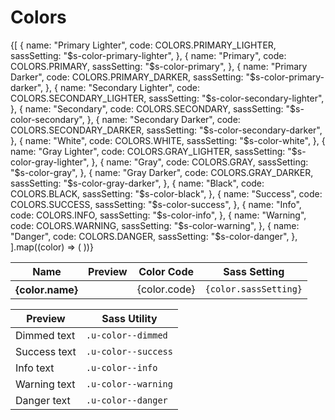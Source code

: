 
<Meta title="Settings|Colors" />

# Colors

<Preview>
  <Story name="default">
    <Table>
      <thead>
        <tr>
          <th>Name</th>
          <th>Preview</th>
          <th>Color Code</th>
          <th>Sass Setting</th>
        </tr>
      </thead>
      <tbody>
        {[
          {
            name: "Primary Lighter",
            code: COLORS.PRIMARY_LIGHTER,
            sassSetting: "$s-color-primary-lighter",
          },
          {
            name: "Primary",
            code: COLORS.PRIMARY,
            sassSetting: "$s-color-primary",
          },
          {
            name: "Primary Darker",
            code: COLORS.PRIMARY_DARKER,
            sassSetting: "$s-color-primary-darker",
          },
          {
            name: "Secondary Lighter",
            code: COLORS.SECONDARY_LIGHTER,
            sassSetting: "$s-color-secondary-lighter",
          },
          {
            name: "Secondary",
            code: COLORS.SECONDARY,
            sassSetting: "$s-color-secondary",
          },
          {
            name: "Secondary Darker",
            code: COLORS.SECONDARY_DARKER,
            sassSetting: "$s-color-secondary-darker",
          },
          {
            name: "White",
            code: COLORS.WHITE,
            sassSetting: "$s-color-white",
          },
          {
            name: "Gray Lighter",
            code: COLORS.GRAY_LIGHTER,
            sassSetting: "$s-color-gray-lighter",
          },
          {
            name: "Gray",
            code: COLORS.GRAY,
            sassSetting: "$s-color-gray",
          },
          {
            name: "Gray Darker",
            code: COLORS.GRAY_DARKER,
            sassSetting: "$s-color-gray-darker",
          },
          {
            name: "Black",
            code: COLORS.BLACK,
            sassSetting: "$s-color-black",
          },
          {
            name: "Success",
            code: COLORS.SUCCESS,
            sassSetting: "$s-color-success",
          },
          {
            name: "Info",
            code: COLORS.INFO,
            sassSetting: "$s-color-info",
          },
          {
            name: "Warning",
            code: COLORS.WARNING,
            sassSetting: "$s-color-warning",
          },
          {
            name: "Danger",
            code: COLORS.DANGER,
            sassSetting: "$s-color-danger",
          },
        ].map((color) => (
          <tr>
            <th>{color.name}</th>
            <td>
              <span
                className="storybook-swatch"
                style={{ backgroundColor: color.code }}
              ></span>
            </td>
            <td>{color.code}</td>
            <td>
              <code className="u-select--all">{color.sassSetting}</code>
            </td>
          </tr>
        ))}
      </tbody>
    </Table>
  </Story>
</Preview>

<Preview>
  <Story name="Text">
    <Table>
      <thead>
        <tr>
          <th>Preview</th>
          <th>Sass Utility</th>
        </tr>
      </thead>
      <tbody>
        <tr>
          <td>
            <span className="u-color--dimmed">Dimmed text</span>
          </td>
          <td>
            <code className="u-select--all">.u-color--dimmed</code>
          </td>
        </tr>
        <tr>
          <td>
            <span className="u-color--success">Success text</span>
          </td>
          <td>
            <code className="u-select--all">.u-color--success</code>
          </td>
        </tr>
        <tr>
          <td>
            <span className="u-color--info">Info text</span>
          </td>
          <td>
            <code className="u-select--all">.u-color--info</code>
          </td>
        </tr>
        <tr>
          <td>
            <span className="u-color--warning">Warning text</span>
          </td>
          <td>
            <code className="u-select--all">.u-color--warning</code>
          </td>
        </tr>
        <tr>
          <td>
            <span className="u-color--danger">Danger text</span>
          </td>
          <td>
            <code className="u-select--all">.u-color--danger</code>
          </td>
        </tr>
      </tbody>
    </Table>
  </Story>
</Preview>
